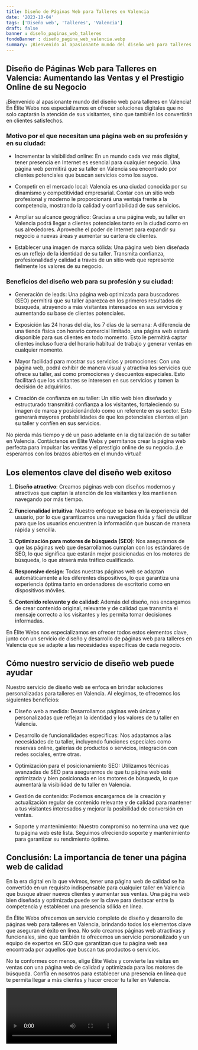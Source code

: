 ```yaml
---
title: Diseño de Páginas Web para Talleres en Valencia
date: '2023-10-04'
tags: ['Diseño web', 'Talleres', 'Valencia']
draft: false
banner : diseño_paginas_web_talleres
fondoBanner : diseño_pagina_web_valencia.webp
summary: ¡Bienvenido al apasionante mundo del diseño web para talleres en Valencia! En Élite Webs nos especializamos en ofrecer soluciones digitales que no solo captarán la atención de sus visitantes, sino que también los convertirán en clientes satisfechos.
---
```


## Diseño de Páginas Web para Talleres en Valencia: Aumentando las Ventas y el Prestigio Online de su Negocio

¡Bienvenido al apasionante mundo del diseño web para talleres en Valencia! En Élite Webs nos especializamos en ofrecer soluciones digitales que no solo captarán la atención de sus visitantes, sino que también los convertirán en clientes satisfechos.

### Motivo por el que necesitan una página web en su profesión y en su ciudad:

- Incrementar la visibilidad online: En un mundo cada vez más digital, tener presencia en Internet es esencial para cualquier negocio. Una página web permitirá que su taller en Valencia sea encontrado por clientes potenciales que buscan servicios como los suyos.

- Competir en el mercado local: Valencia es una ciudad conocida por su dinamismo y competitividad empresarial. Contar con un sitio web profesional y moderno le proporcionará una ventaja frente a la competencia, mostrando la calidad y confiabilidad de sus servicios.

- Ampliar su alcance geográfico: Gracias a una página web, su taller en Valencia podrá llegar a clientes potenciales tanto en la ciudad como en sus alrededores. Aproveche el poder de Internet para expandir su negocio a nuevas áreas y aumentar su cartera de clientes.

- Establecer una imagen de marca sólida: Una página web bien diseñada es un reflejo de la identidad de su taller. Transmita confianza, profesionalidad y calidad a través de un sitio web que represente fielmente los valores de su negocio.

### Beneficios del diseño web para su profesión y su ciudad:

- Generación de leads: Una página web optimizada para buscadores (SEO) permitirá que su taller aparezca en los primeros resultados de búsqueda, atrayendo a más visitantes interesados en sus servicios y aumentando su base de clientes potenciales.

- Exposición las 24 horas del día, los 7 días de la semana: A diferencia de una tienda física con horario comercial limitado, una página web estará disponible para sus clientes en todo momento. Esto le permitirá captar clientes incluso fuera del horario habitual de trabajo y generar ventas en cualquier momento.

- Mayor facilidad para mostrar sus servicios y promociones: Con una página web, podrá exhibir de manera visual y atractiva los servicios que ofrece su taller, así como promociones y descuentos especiales. Esto facilitará que los visitantes se interesen en sus servicios y tomen la decisión de adquirirlos.

- Creación de confianza en su taller: Un sitio web bien diseñado y estructurado transmitirá confianza a los visitantes, fortaleciendo su imagen de marca y posicionándolo como un referente en su sector. Esto generará mayores probabilidades de que los potenciales clientes elijan su taller y confíen en sus servicios.

No pierda más tiempo y dé un paso adelante en la digitalización de su taller en Valencia. Contáctenos en Élite Webs y permítanos crear la página web perfecta para impulsar las ventas y el prestigio online de su negocio. ¡Le esperamos con los brazos abiertos en el mundo virtual!

<GifSeo />

<Cta />

## Los elementos clave del diseño web exitoso

1. **Diseño atractivo**: Creamos páginas web con diseños modernos y atractivos que captan la atención de los visitantes y los mantienen navegando por más tiempo.

2. **Funcionalidad intuitiva**: Nuestro enfoque se basa en la experiencia del usuario, por lo que garantizamos una navegación fluida y fácil de utilizar para que los usuarios encuentren la información que buscan de manera rápida y sencilla.

3. **Optimización para motores de búsqueda (SEO)**: Nos aseguramos de que las páginas web que desarrollamos cumplan con los estándares de SEO, lo que significa que estarán mejor posicionadas en los motores de búsqueda, lo que atraerá más tráfico cualificado.

4. **Responsive design**: Todas nuestras páginas web se adaptan automáticamente a los diferentes dispositivos, lo que garantiza una experiencia óptima tanto en ordenadores de escritorio como en dispositivos móviles.

5. **Contenido relevante y de calidad**: Además del diseño, nos encargamos de crear contenido original, relevante y de calidad que transmita el mensaje correcto a los visitantes y les permita tomar decisiones informadas.

En Élite Webs nos especializamos en ofrecer todos estos elementos clave, junto con un servicio de diseño y desarrollo de páginas web para talleres en Valencia que se adapte a las necesidades específicas de cada negocio.

## Cómo nuestro servicio de diseño web puede ayudar

Nuestro servicio de diseño web se enfoca en brindar soluciones personalizadas para talleres en Valencia. Al elegirnos, te ofrecemos los siguientes beneficios:

- Diseño web a medida: Desarrollamos páginas web únicas y personalizadas que reflejan la identidad y los valores de tu taller en Valencia. 

- Desarrollo de funcionalidades específicas: Nos adaptamos a las necesidades de tu taller, incluyendo funciones especiales como reservas online, galerías de productos o servicios, integración con redes sociales, entre otras.

- Optimización para el posicionamiento SEO: Utilizamos técnicas avanzadas de SEO para asegurarnos de que tu página web esté optimizada y bien posicionada en los motores de búsqueda, lo que aumentará la visibilidad de tu taller en Valencia.

- Gestión de contenido: Podemos encargarnos de la creación y actualización regular de contenido relevante y de calidad para mantener a tus visitantes interesados y mejorar la posibilidad de conversión en ventas.

- Soporte y mantenimiento: Nuestro compromiso no termina una vez que tu página web esté lista. Seguimos ofreciendo soporte y mantenimiento para garantizar su rendimiento óptimo.

## Conclusión: La importancia de tener una página web de calidad

En la era digital en la que vivimos, tener una página web de calidad se ha convertido en un requisito indispensable para cualquier taller en Valencia que busque atraer nuevos clientes y aumentar sus ventas. Una página web bien diseñada y optimizada puede ser la clave para destacar entre la competencia y establecer una presencia sólida en línea.

En Élite Webs ofrecemos un servicio completo de diseño y desarrollo de páginas web para talleres en Valencia, brindando todos los elementos clave que aseguran el éxito en línea. No solo creamos páginas web atractivas y funcionales, sino que también te ofrecemos un servicio personalizado y un equipo de expertos en SEO que garantizan que tu página web sea encontrada por aquellos que buscan tus productos o servicios.

No te conformes con menos, elige Élite Webs y convierte las visitas en ventas con una página web de calidad y optimizada para los motores de búsqueda. Confía en nosotros para establecer una presencia en línea que te permita llegar a más clientes y hacer crecer tu taller en Valencia.

<Video />

<CtaBot job='Talleres' city='Valencia'/>

<Gmaps query='Valencia+españa+maps' />